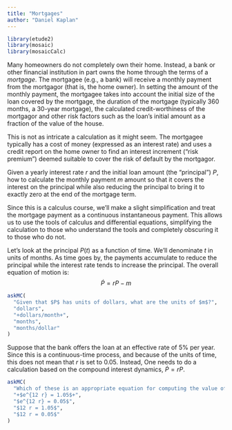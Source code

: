 ```yaml
---
title: "Mortgages"
author: "Daniel Kaplan"
---
```


```r
library(etude2)
library(mosaic)
library(mosaicCalc)
```

Many homeowners do not completely own their home. Instead, a bank or other financial institution in part owns the home through the terms of a *mortgage*. The mortgagee (e.g., a bank) will receive a monthly payment from the mortgagor (that is, the home owner). In setting the amount of the monthly payment, the mortgagee takes into account the initial size of the loan covered by the mortgage, the duration of the mortgage (typically 360 months, a 30-year mortgage), the calculated credit-worthiness of the mortgagor and other risk factors such as the loan's initial amount as a fraction of the value of the house. 

This is not as intricate a calculation as it might seem. The mortgagee typically has a cost of money (expressed as an interest rate) and uses a credit report on the home owner to find an interest increment ("risk premium") deemed suitable to cover the risk of default by the mortgagor.

Given a yearly interest rate $r$ and the initial loan amount (the "principal") $P$, how to calculate the monthly payment $m$ amount so that it covers the interest on the principal while also reducing the principal to bring it to exactly zero at the end of the mortgage term.

Since this is a calculus course, we'll make a slight simplification and treat the mortgage payment as a continuous instantaneous payment. This allows us to use the tools of calculus and differential equations, simplifying the calculation to those who understand the tools and completely obscuring it to those who do not.

Let's look at the principal $P(t)$ as a function of time. We'll denominate $t$ in units of months. As time goes by, the payments accumulate to reduce the principal while the interest rate tends to increase the principal. The overall equation of motion is:
$$\dot{P} = r P - m$$

```r
askMC(
  "Given that $P$ has units of dollars, what are the units of $m$?",
  "dollars",
  "+dollars/month+",
  "months",
  "months/dollar"
)
```

Suppose that the bank offers the loan at an effective rate of 5% per year. Since this is a continuous-time process, and because of the units of time, this does not mean that $r$ is set to 0.05. Instead, One needs to do a calculation based on the compound interest dynamics, $\dot{P} = r P$. 

```r
askMC(
  "Which of these is an appropriate equation for computing the value of $r$ so that the effective interest rate is 5% per year? (Remember, time is in months.)",
  "+$e^{12 r} = 1.05$+",
  "$e^{12 r} = 0.05$",
  "$12 r = 1.05$",
  "$12 r = 0.05$"
)
```
